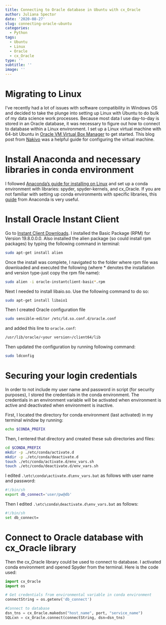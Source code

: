 ```yaml
---
title: Connecting to Oracle database in Ubuntu with cx_Oracle
author: Juliana Spector
date: '2020-08-27'
slug: connecting-oracle-ubuntu
categories:
  - Python
tags:
  - Ubuntu
  - Linux
  - Oracle
  - cx_Oracle
type: ''
subtitle: ''
image: ''
---
```


# Migrating to Linux
I've recently had a lot of issues with software compatibility in Windows OS and decided to take the plunge into setting up Linux with Ubuntu to do bulk of my data science work processes. Because most data I use day-to-day is stored in an Oracle database, it was necessary to figure out how to connect to database within a Linux environment. I set up a Linux virtual machine with 64-bit Ubuntu in [Oracle VM Virtual Box Manager](https://www.virtualbox.org/) to get started. This blog post from [Nakivo](https://www.nakivo.com/blog/install-ubuntu-on-virtualbox-virtual-machine/) was a helpful guide for configuring the virtual machine.

# Install Anaconda and necessary libraries in conda environment
I followed [Anaconda's guide for installing on Linux](https://docs.anaconda.com/anaconda/install/linux/) and set up a conda environment with libraries: spyder, spyder-kernels, and cx_Oracle. If you are not familiar with setting up conda environments with specific libraries, this [guide](https://docs.conda.io/projects/conda/en/latest/user-guide/tasks/manage-environments.html) from Anaconda is very useful.

# Install Oracle Instant Client
Go to [Instant Client Downloads](https://www.oracle.com/database/technologies/instant-client/linux-x86-64-downloads.html). I installed the Basic Package (RPM) for Version 19.8.0.0.0. Also installed the alien package (so could install rpm packages) by typing the following command in terminal:

```bash
sudo apt-get install alien
````

Once the install was complete, I navigated to the folder where rpm file was downloaded and executed the following (where * denotes the installation and version type-just copy the rpm file name):

```bash
sudo alien -i oracle-instantclient-basic*.rpm
```

Next I needed to install libaio.so. Use the following command to do so:

```bash
sudo apt-get install libaio1
```

Then I created Oracle configuration file

```bash
sudo sensible-editor /etc/ld.so.conf.d/oracle.conf
```

and added this line to `oracle.conf`:

```bash
/usr/lib/oracle/<your version>/client64/lib
```

Then updated the configuration by running following command:

```bash
sudo ldconfig
```

# Securing your login credentials
In order to not include my user name and password in script (for security purposes), I stored the credentials in the conda environment. The credentials in an environment variable will be activated when environment is active and deactivated when environment is inactive.

First, I located the directory for conda environment (last activated) in my terminal window by running: 

```bash
echo $CONDA_PREFIX
```

Then, I entered that directory and created these sub directories and files:

```bash
cd $CONDA_PREFIX
mkdir -p ./etc/conda/activate.d
mkdir -p ./etc/conda/deactivate.d
touch ./etc/conda/activate.d/env_vars.sh
touch ./etc/conda/deactivate.d/env_vars.sh
```

I edited `.\etc\conda\activate.d\env_vars.bat` as follows with user name and password:

```bash
#!/bin/sh
export db_connect='user/pw@db'
```

Then I edited `.\etc\conda\deactivate.d\env_vars.bat` as follows:

```bash
#!/bin/sh
set db_connect=
```

# Connect to Oracle database with cx_Oracle library
Then the cx_Oracle library could be used to connect to database. I activated conda environment and opened Spyder from the terminal. Here is the code used:

```python
import cx_Oracle
import os

# Get credentials from environmental variable in conda environment
connectString = os.getenv('db_connect')

#Connect to database
dsn_tns = cx_Oracle.makedsn("host_name", port, "service_name")
SQLcxn = cx_Oracle.connect(connectString, dsn=dsn_tns)
```